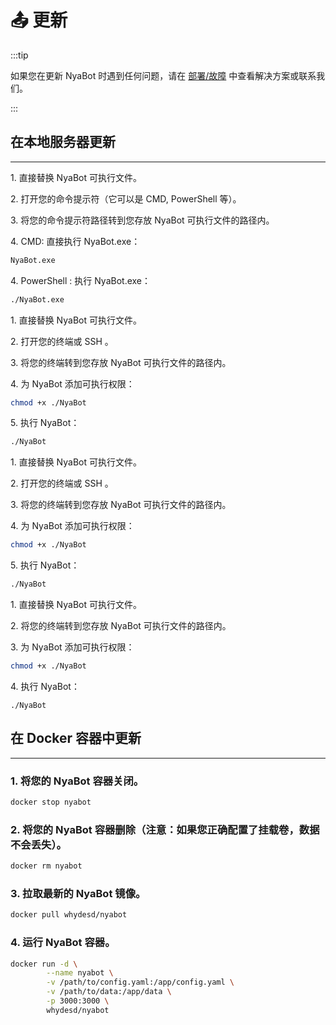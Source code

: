 
# 📤 更新

:::tip

如果您在更新 NyaBot 时遇到任何问题，请在 [部署/故障](/docs/guide/troubleshoot) 中查看解决方案或联系我们。

:::

## 在本地服务器更新

-----

<Tabs>
<TabItem value = "Windows" label = "Windows" default>
<p>1. 直接替换 NyaBot 可执行文件。</p>
<p>2. 打开您的命令提示符（它可以是 CMD, PowerShell 等）。</p>
<p>3. 将您的命令提示符路径转到您存放 NyaBot 可执行文件的路径内。</p>
<p>4. CMD: 直接执行 NyaBot.exe：</p>

```bash
NyaBot.exe
```

<p>4. PowerShell : 执行 NyaBot.exe：</p>

```bash
./NyaBot.exe
```

</TabItem>
<TabItem value= "Linux" label= "Linux">
<p>1. 直接替换 NyaBot 可执行文件。</p>
<p>2. 打开您的终端或 SSH 。</p>
<p>3. 将您的终端转到您存放 NyaBot 可执行文件的路径内。</p>
<p>4. 为 NyaBot 添加可执行权限：</p>

```bash
chmod +x ./NyaBot
```

<p>5. 执行 NyaBot：</p>

```bash
./NyaBot
```

</TabItem>
<TabItem value= "MacOS" label= "MacOS">
<p>1. 直接替换 NyaBot 可执行文件。</p>
<p>2. 打开您的终端或 SSH 。</p>
<p>3. 将您的终端转到您存放 NyaBot 可执行文件的路径内。</p>
<p>4. 为 NyaBot 添加可执行权限：</p>

```bash
chmod +x ./NyaBot
```

<p>5. 执行 NyaBot：</p>

```bash
./NyaBot
```

</TabItem>
<TabItem value= "Android" label= "Android">
<p>1. 直接替换 NyaBot 可执行文件。</p>
<p>2. 将您的终端转到您存放 NyaBot 可执行文件的路径内。</p>
<p>3. 为 NyaBot 添加可执行权限：</p>

```bash
chmod +x ./NyaBot
```

<p>4. 执行 NyaBot：</p>

```
./NyaBot
```

</TabItem>
</Tabs>

## 在 Docker 容器中更新

-----

### 1. 将您的 NyaBot 容器关闭。

```bash
docker stop nyabot
```

### 2. 将您的 NyaBot 容器删除（注意：如果您正确配置了挂载卷，数据不会丢失）。

```bash
docker rm nyabot
```

### 3. 拉取最新的 NyaBot 镜像。
```bash
docker pull whydesd/nyabot
```
### 4. 运行 NyaBot 容器。
```bash
docker run -d \
        --name nyabot \
        -v /path/to/config.yaml:/app/config.yaml \
        -v /path/to/data:/app/data \
        -p 3000:3000 \
        whydesd/nyabot
```